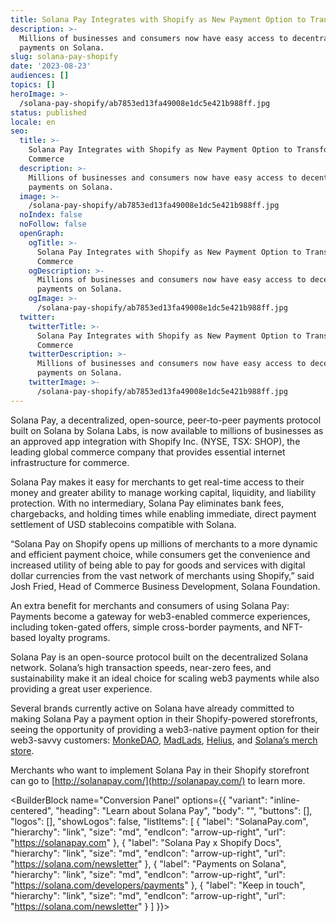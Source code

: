```yaml
---
title: Solana Pay Integrates with Shopify as New Payment Option to Transform Commerce
description: >-
  Millions of businesses and consumers now have easy access to decentralized
  payments on Solana.
slug: solana-pay-shopify
date: '2023-08-23'
audiences: []
topics: []
heroImage: >-
  /solana-pay-shopify/ab7853ed13fa49008e1dc5e421b988ff.jpg
status: published
locale: en
seo:
  title: >-
    Solana Pay Integrates with Shopify as New Payment Option to Transform
    Commerce
  description: >-
    Millions of businesses and consumers now have easy access to decentralized
    payments on Solana.
  image: >-
    /solana-pay-shopify/ab7853ed13fa49008e1dc5e421b988ff.jpg
  noIndex: false
  noFollow: false
  openGraph:
    ogTitle: >-
      Solana Pay Integrates with Shopify as New Payment Option to Transform
      Commerce
    ogDescription: >-
      Millions of businesses and consumers now have easy access to decentralized
      payments on Solana.
    ogImage: >-
      /solana-pay-shopify/ab7853ed13fa49008e1dc5e421b988ff.jpg
  twitter:
    twitterTitle: >-
      Solana Pay Integrates with Shopify as New Payment Option to Transform
      Commerce
    twitterDescription: >-
      Millions of businesses and consumers now have easy access to decentralized
      payments on Solana.
    twitterImage: >-
      /solana-pay-shopify/ab7853ed13fa49008e1dc5e421b988ff.jpg
---
```


Solana Pay, a decentralized, open-source, peer-to-peer payments protocol built on Solana by Solana Labs, is now available to millions of businesses as an approved app integration with Shopify Inc. (NYSE, TSX: SHOP), the leading global commerce company that provides essential internet infrastructure for commerce.

Solana Pay makes it easy for merchants to get real-time access to their money and greater ability to manage working capital, liquidity, and liability protection. With no intermediary, Solana Pay eliminates bank fees, chargebacks, and holding times while enabling immediate, direct payment settlement of USD stablecoins compatible with Solana. 

“Solana Pay on Shopify opens up millions of merchants to a more dynamic and efficient payment choice, while consumers get the convenience and increased utility of being able to pay for goods and services with digital dollar currencies from the vast network of merchants using Shopify,” said Josh Fried, Head of Commerce Business Development, Solana Foundation.

An extra benefit for merchants and consumers of using Solana Pay: Payments become a gateway for web3-enabled commerce experiences, including token-gated offers, simple cross-border payments, and NFT-based loyalty programs. 

Solana Pay is an open-source protocol built on the decentralized Solana network. Solana’s high transaction speeds, near-zero fees, and sustainability make it an ideal choice for scaling web3 payments while also providing a great user experience.

Several brands currently active on Solana have already committed to making Solana Pay a payment option in their Shopify-powered storefronts, seeing the opportunity of providing a web3-native payment option for their web3-savvy customers: [MonkeDAO](https://monkedao.io/shop/), [MadLads](https://store.madlads.com/), [Helius](https://www.helius.dev/), and [Solana’s merch store](http://store.solana.com).

Merchants who want to implement Solana Pay in their Shopify storefront can go to [http://solanapay.com/](http://solanapay.com/) to learn more.

<BuilderBlock name="Conversion Panel" options={{
  "variant": "inline-centered",
  "heading": "Learn about Solana Pay",
  "body": "",
  "buttons": [],
  "logos": [],
  "showLogos": false,
  "listItems": [
    {
      "label": "SolanaPay.com",
      "hierarchy": "link",
      "size": "md",
      "endIcon": "arrow-up-right",
      "url": "https://solanapay.com"
    },
    {
      "label": "Solana Pay x Shopify Docs",
      "hierarchy": "link",
      "size": "md",
      "endIcon": "arrow-up-right",
      "url": "https://solana.com/newsletter"
    },
    {
      "label": "Payments on Solana",
      "hierarchy": "link",
      "size": "md",
      "endIcon": "arrow-up-right",
      "url": "https://solana.com/developers/payments"
    },
    {
      "label": "Keep in touch",
      "hierarchy": "link",
      "size": "md",
      "endIcon": "arrow-up-right",
      "url": "https://solana.com/newsletter"
    }
  ]
}}>

</BuilderBlock>
